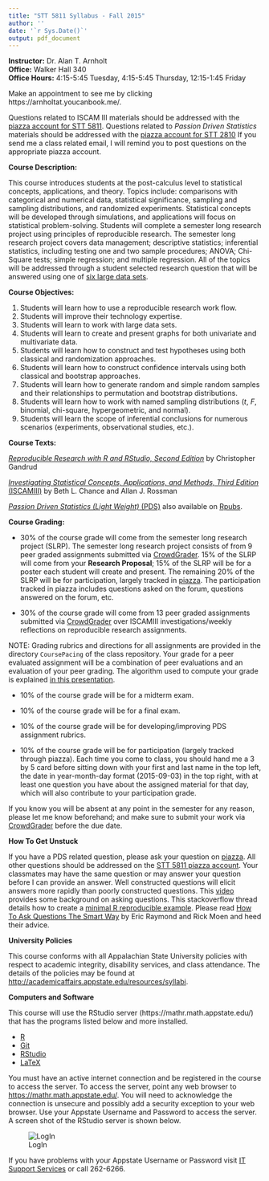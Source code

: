 ```yaml
---
title: "STT 5811 Syllabus - Fall 2015"
author: ''
date: '`r Sys.Date()`'
output: pdf_document
---
```


**Instructor:**  Dr. Alan T. Arnholt    
**Office:** Walker Hall 340      
**Office Hours:** 4:15-5:45 Tuesday, 4:15-5:45 Thursday, 12:15-1:45 Friday

Make an appointment to see me by clicking https://arnholtat.youcanbook.me/.

Questions related to ISCAM III materials should be addressed with the [piazza account for STT 5811](https://piazza.com/class/ida59td3ddq3zi). Questions related to *Passion Driven Statistics* materials should be addressed with the [piazza account for STT 2810](https://piazza.com/class/iaawd0uzg2193)   If you send me a class related email, I will remind you to post  questions on the appropriate piazza account.


**Course Description:**  

This course introduces students at the post-calculus level to statistical concepts, applications, and theory. Topics include: comparisons with categorical and numerical data, statistical significance, sampling and sampling distributions, and randomized experiments. Statistical concepts will be developed through simulations, and applications will focus on statistical problem-solving.  Students will complete a semester long research project using principles of reproducible research.  The semester long research project covers data management; descriptive statistics; inferential statistics, including testing one and two sample procedures; ANOVA;  Chi-Square tests; simple regression; and multiple regression.  All of the topics will be  addressed through a student selected research question that will be answered  using one of [six large data sets](https://github.com/alanarnholt/PDS/tree/master/inst/CodeBooks).

**Course Objectives:**

1.  Students will learn how to use a reproducible research work flow.
2.  Students will improve their technology expertise.
3.  Students will learn to work with large data sets.
4.  Students will learn to create and present graphs for both univariate and multivariate data.
5.  Students will learn how to construct and test hypotheses using both classical and randomization approaches.
6.  Students will learn how to construct confidence intervals using both classical and bootstrap approaches.
7.  Students will learn how to generate random and simple random samples and their relationships to permutation and bootstrap distributions.
8.  Students will learn how to work with named sampling distributions (*t*, *F*, binomial, chi-square, hypergeometric, and normal).
9.  Students will learn the scope of inferential conclusions for numerous scenarios (experiments, observational studies, etc.). 


**Course Texts:**

[_Reproducible Research with R and RStudio, Second Edition_](https://github.com/christophergandrud/Rep-Res-Book) by Christopher Gandrud

[_Investigating Statistical Concepts, Applications, and Methods, Third Edition_ (ISCAMIII)](http://www.rossmanchance.com/iscam3/) by Beth L. Chance and Allan J. Rossman

[_Passion Driven Statistics (Light Weight)_ (PDS)](https://github.com/alanarnholt/PDS-Book) also available on [Rpubs](http://rpubs.com/arnholt/97944).  

**Course Grading:**

* 30% of the course grade will come from the semester long research project (SLRP).  The semester long research project consists of from 9 peer graded assignments submitted via [CrowdGrader](http://www.crowdgrader.org/).  15% of the SLRP will come from your **Research Proposal**;  15% of the SLRP will be for a poster each student will create and present.  The remaining 20% of the SLRP will be for participation, largely tracked in [piazza](https://piazza.com/class/iaawd0uzg2193).  The participation tracked in piazza includes questions asked on the forum, questions answered on the forum, etc.  

* 30% of the course grade will come from 13 peer graded assignments submitted via [CrowdGrader](http://www.crowdgrader.org/) over ISCAMIII investigations/weekly reflections on reproducible research assignments. 

NOTE: Grading rubrics and directions for all assignments are provided in the directory `CoursePacing` of the class repository. Your grade for a peer evaluated assignment will be a combination of peer evaluations and an evaluation of your peer grading. The algorithm used to compute your grade is explained [in this presentation](https://docs.google.com/viewer?a=v&pid=sites&srcid=ZGVmYXVsdGRvbWFpbnxjcm93ZGdyYWRlcm9yZ3xneDozNGIxZGI5YjRiMDIzOTU1).

* 10% of the course grade will be for a midterm exam.

* 10% of the course grade will be for a final exam.

* 10% of the course grade will be for developing/improving PDS assignment rubrics.

* 10% of the course grade will be for participation (largely tracked through piazza).  Each time you come to class, you should hand me a 3 by 5 card before sitting down with your first and last name in the top left, the date in year-month-day format (2015-09-03) in the top right, with at least one question you have about the assigned material for that day, which will also contribute to your participation grade. 


If you know you will be absent at any point in the semester for any reason, please let me know beforehand; and make sure to submit your work via [CrowdGrader](http://www.crowdgrader.org/) before the due date.  

      

**How To Get Unstuck**

If you have a PDS related question, please ask your question on [piazza](https://piazza.com/class/iaawd0uzg2193). All other questions should be addressed on the [STT 5811 piazza account](https://piazza.com/class/ida59td3ddq3zi). Your classmates may have the same question or may answer your question before I can provide an answer.  Well constructed questions will elicit answers more rapidly than poorly constructed questions.  This [video](https://www.youtube.com/watch?v=ZFaWxxzouCY&list=PLjTlxb-wKvXNSDfcKPFH2gzHGyjpeCZmJ&index=3) provides some background on asking questions.  This stackoverflow thread details how to create a [minimal R reproducible example](http://stackoverflow.com/questions/5963269/how-to-make-a-great-r-reproducible-example/5963610#5963610). Please read [How To Ask Questions The Smart Way](http://www.catb.org/~esr/faqs/smart-questions.html) by Eric Raymond and Rick Moen and heed their advice.

**University Policies**

This course conforms with all Appalachian State University policies with respect to academic integrity, disability services, and class attendance.  The details of the policies may be found at <http://academicaffairs.appstate.edu/resources/syllabi>.


**Computers and Software**

This course will use the RStudio server  (https://mathr.math.appstate.edu/) that has the programs listed below and more installed.

* [R](http://cran.r-project.org) 
* [Git](http://git-scm.com/downloads) 
* [RStudio](http://www.rstudio.com/products/rstudio/download/)
* [LaTeX](http://www.ctan.org/starter)

You must have an active internet connection and be registered in the course to access the server. To access the server, point any web browser to <https://mathr.math.appstate.edu/>.  You will need to acknowledge the connection is unsecure and possibly add a security exception to your web browser. Use your Appstate Username and Password to access the server.  A screen shot of the RStudio server is shown below.

![LogIn](RStudioLogIn.png)

If you have problems with your Appstate Username or Password visit [IT Support Services](http://support.appstate.edu/) or call 262-6266.  



